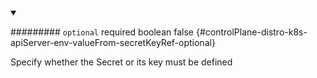 
<details className="config-field" data-expandable="false" open>
<summary>

######### `optional` <span className="config-field-required" data-required="false">required</span> <span className="config-field-type">boolean</span> <span className="config-field-default">false</span> <span className="config-field-enum"></span> {#controlPlane-distro-k8s-apiServer-env-valueFrom-secretKeyRef-optional}

Specify whether the Secret or its key must be defined

</summary>



</details>
